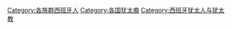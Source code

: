 [[Category:各族群西班牙人|Category:各族群西班牙人]]
[[Category:各国犹太裔|Category:各国犹太裔]]
[[Category:西班牙犹太人与犹太教|Category:西班牙犹太人与犹太教]]